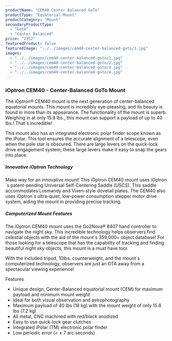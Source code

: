 ```yaml
---
productName: "CEM40 Center Balanced GoTo"
productType: "Equatorial-Mount"
productCategory: "Mount"
secondaryProductType:
  - "Goto"
  - "Center Balanced"
price: "2352"
featuredProduct: false
featuredImage: "../../images/cem40-center-balanced-goto/1.jpg"
images:
  - "../../images/cem40-center-balanced-goto/1.jpg"
  - "../../images/cem40-center-balanced-goto/2.jpg"
  - "../../images/cem40-center-balanced-goto/3.jpg"
  - "../../images/cem40-center-balanced-goto/4.jpg"
---
```


### iOptron CEM40 - Center-Balanced GoTo Mount

The iOptron® CEM40 mount is the next generation of center-balanced equatorial mounts. This mount is incredibly eye-pleasing, and its beauty is found in more than its appearance. The functionality of the mount is superb. Weighing in at only 15.8 lbs., this mount can support a payload of up to 40 lbs.! That´s incredible!

This mount also has an integrated electronic polar finder scope known as the iPolar. This tool ensures the accurate alignment of a telescope, even when the pole star is obscured. There are large levers on the quick-lock drive engagement system; these large levers make it easy to snap the gears into place.

##### Innovative iOptron Technology

Make way for an innovative mount! This iOptron CEM40 mount uses iOptron´s patent-pending Universal Self-Centering Saddle (USCS). This saddle accommodates Losmandy and Vixen-style dovetail plates. The CEM40 also uses iOptron´s ultra-quiet, low-power consumption stepper motor drive system, aiding the mount in providing precise tracking.

##### Computerized Mount Features

The iOptron CEM40 mount uses the Go2Nova® 8407 hand controller to navigate the night sky. This incredible technology helps observers find celestial objects with the aid of the mount´s 359,000+ object database! For those looking for a telescope that has the capability of tracking and finding beautiful night sky objects, this mount is a must have tool.

With the included tripod, 10lbs. counterweight, and the mount´s computerized technology, observers are just an OTA away from a spectacular viewing experience!

Features

- Unique design, Center-Balanced equatorial mount (CEM) for maximum payload and minimum mount weight
- Ideal for both visual observation and astrophotography
- Maximum payload of 40 lbs (18 kg) with the mount weight of only 15.8 lbs (7.2 kg)
- All metal, CNC machined with red/black anodized
- Easy to use quick-lock gear clutches
- Integrated iPolar (TM) electronic polar finder
- Low periodic error (< ± 7 arc seconds)
